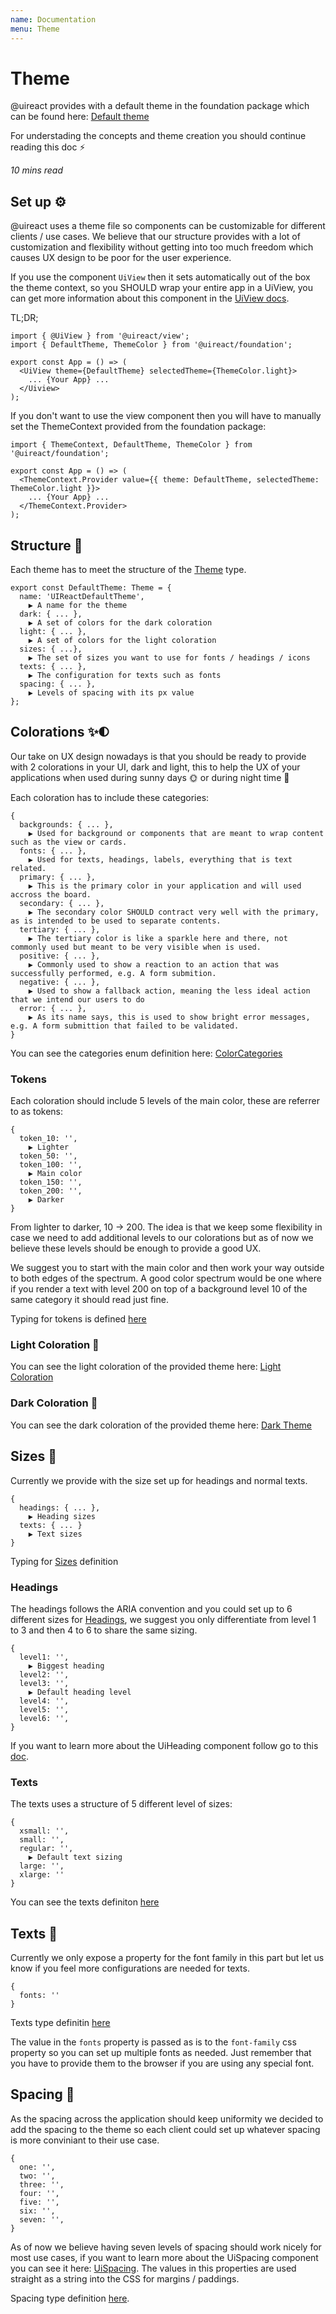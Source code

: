 ```yaml
---
name: Documentation
menu: Theme
---
```



# Theme

@uireact provides with a default theme in the foundation package which can be found here: [Default theme](https://github.com/inavac182/uireact/blob/main/packages/foundation/src/themes/default-theme.ts)

For understading the concepts and theme creation you should continue reading this doc ⚡️

_10 mins read_

## Set up ⚙️

@uireact uses a theme file so components can be customizable for different clients / use cases. We believe that
our structure provides with a lot of customization and flexibility without getting into too much freedom which causes
UX design to be poor for the user experience.

If you use the component `UiView` then it sets automatically out of the box the theme context, so you SHOULD wrap your entire app
in a UiView, you can get more information about this component in the [UiView docs](https://uireact.io/packages-view-docs-view).

TL;DR;

```
import { @UiView } from '@uireact/view';
import { DefaultTheme, ThemeColor } from '@uireact/foundation';

export const App = () => (
  <UiView theme={DefaultTheme} selectedTheme={ThemeColor.light}>
    ... {Your App} ...
  </Uiview>
);

```

If you don't want to use the view component then you will have to manually set the ThemeContext provided from the foundation package:

```
import { ThemeContext, DefaultTheme, ThemeColor } from '@uireact/foundation';

export const App = () => (
  <ThemeContext.Provider value={{ theme: DefaultTheme, selectedTheme: ThemeColor.light }}>
    ... {Your App} ...
  </ThemeContext.Provider>
);

```

## Structure 🧱

Each theme has to meet the structure of the [Theme](https://github.com/inavac182/uireact/blob/main/packages/foundation/src/types/themes/theme.ts) type.

```
export const DefaultTheme: Theme = {
  name: 'UIReactDefaultTheme',
    ▶︎ A name for the theme
  dark: { ... },
    ▶︎ A set of colors for the dark coloration
  light: { ... },
    ▶︎ A set of colors for the light coloration
  sizes: { ...},
    ▶︎ The set of sizes you want to use for fonts / headings / icons
  texts: { ... },
    ▶︎ The configuration for texts such as fonts
  spacing: { ... },
    ▶︎ Levels of spacing with its px value
};

```

## Colorations ✨🌓

Our take on UX design nowadays is that you should be ready to provide with 2 colorations in your UI, dark and light, this to help
the UX of your applications when used during sunny days 🌞 or during night time 🌙

Each coloration has to include these categories:

```
{
  backgrounds: { ... },
    ▶︎ Used for background or components that are meant to wrap content such as the view or cards.
  fonts: { ... },
    ▶︎ Used for texts, headings, labels, everything that is text related.
  primary: { ... },
    ▶︎ This is the primary color in your application and will used accross the board.
  secondary: { ... },
    ▶︎ The secondary color SHOULD contract very well with the primary, as is intended to be used to separate contents.
  tertiary: { ... },
    ▶︎ The tertiary color is like a sparkle here and there, not commonly used but meant to be very visible when is used.
  positive: { ... },
    ▶︎ Commonly used to show a reaction to an action that was successfully performed, e.g. A form submition.
  negative: { ... },
    ▶︎ Used to show a fallback action, meaning the less ideal action that we intend our users to do
  error: { ... },
    ▶︎ As its name says, this is used to show bright error messages, e.g. A form submittion that failed to be validated.
}

```

You can see the categories enum definition here: [ColorCategories](https://github.com/inavac182/uireact/blob/main/packages/foundation/src/types/enums/color-categories.ts)

### Tokens

Each coloration should include 5 levels of the main color, these are referrer to as tokens:

```
{
  token_10: '',
    ▶︎ Lighter
  token_50: '',
  token_100: '',
    ▶︎ Main color
  token_150: '',
  token_200: '',
    ▶︎ Darker
}
```

From lighter to darker, 10 → 200. The idea is that we keep some flexibility in case we need to add additional levels to our colorations
but as of now we believe these levels should be enough to provide a good UX.

We suggest you to start with the main color and then work your way outside to both edges of the spectrum.
A good color spectrum would be one where if you render a text with level 200 on top of a background level 10 of the same category it should read just fine.

Typing for tokens is defined [here](https://github.com/inavac182/uireact/blob/main/packages/foundation/src/types/themes/internal/tokens.ts#L3)

### Light Coloration 🤍

You can see the light coloration of the provided theme here: [Light Coloration](https://github.com/inavac182/uireact/blob/main/packages/foundation/src/themes/default-colors/light.ts)

<ThemeTokens colors={DefaultTheme.light} />

### Dark Coloration 🖤

You can see the dark coloration of the provided theme here: [Dark Theme](https://github.com/inavac182/uireact/blob/main/packages/foundation/src/themes/default-colors/dark.ts)

<ThemeTokens colors={DefaultTheme.dark} />

## Sizes 🎢

Currently we provide with the size set up for headings and normal texts.

```
{
  headings: { ... },
    ▶︎ Heading sizes
  texts: { ... }
    ▶︎ Text sizes
}
```

Typing for [Sizes](https://github.com/inavac182/uireact/blob/main/packages/foundation/src/types/themes/internal/sizes.ts#L11) definition

### Headings

The headings follows the ARIA convention and you could set up to 6 different sizes for [Headings](https://github.com/inavac182/uireact/blob/main/packages/foundation/src/types/enums/heading-levels.ts), we suggest you only differentiate
from level 1 to 3 and then 4 to 6 to share the same sizing.

```
{
  level1: '',
    ▶︎ Biggest heading
  level2: '',
  level3: '',
    ▶︎ Default heading level
  level4: '',
  level5: '',
  level6: '',
}
```

If you want to learn more about the UiHeading component follow go to this [doc](https://uireact.io/packages-text-docs-heading-docs).

### Texts

The texts uses a structure of 5 different level of sizes:

```
{
  xsmall: '',
  small: '',
  regular: '',
    ▶︎ Default text sizing
  large: '',
  xlarge: ''
}
```

You can see the texts definiton [here](https://github.com/inavac182/uireact/blob/main/packages/foundation/src/types/themes/internal/sizes.ts#L7)

## Texts 📝

Currently we only expose a property for the font family in this part but let us know if you feel more configurations are needed for texts.

```
{
  fonts: ''
}
```

Texts type definitin [here](https://github.com/inavac182/uireact/blob/main/packages/foundation/src/types/themes/internal/texts.ts#LL1C1-L1C1)

The value in the `fonts` property is passed as is to the `font-family` css property so you can set up multiple fonts as needed. Just
remember that you have to provide them to the browser if you are using any special font.

## Spacing 📐

As the spacing across the application should keep uniformity we decided to add the spacing to the theme so each client could set up
whatever spacing is more conviniant to their use case.

```
{
  one: '',
  two: '',
  three: '',
  four: '',
  five: '',
  six: '',
  seven: '',
}
```

As of now we believe having seven levels of spacing should work nicely for most use cases, if you want to learn more about the UiSpacing
component you can see it here: [UiSpacing](https://uireact.io/packages-foundation-docs-spacing).
The values in this properties are used straight as a string into the CSS for margins / paddings.

Spacing type definition [here](https://github.com/inavac182/uireact/blob/main/packages/foundation/src/types/themes/internal/spacing.ts#L3).
